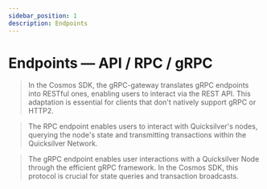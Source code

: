 ```yaml
---
sidebar_position: 1
description: Endpoints
---
```



# Endpoints — API / RPC / gRPC

> In the Cosmos SDK, the gRPC-gateway translates gRPC endpoints into RESTful ones, enabling users to interact via the REST API. This adaptation is essential for clients that don't natively support gRPC or HTTP2.

> The RPC endpoint enables users to interact with Quicksilver's nodes, querying the node's state and transmitting transactions within the Quicksilver Network.

> The gRPC endpoint enables user interactions with a Quicksilver Node through the efficient gRPC framework. In the Cosmos SDK, this protocol is crucial for state queries and transaction broadcasts.